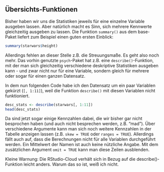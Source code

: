 ## Übersichts-Funktionen

Bisher haben wir uns die Statistiken jeweils für eine einzelne Variable ausgeben lassen. Aber natürlich macht es Sinn, sich mehrere Kennwerte gleichzeitig ausgeben zu lassen. Die Funktion `summary()` aus dem base-Paket liefert zum Beispiel einen guten ersten Einblick:

```r
summary(starwars$height)
```

Allerdings fehlen an dieser Stelle z.B. die Streuungsmaße. Es geht also noch mehr. Das vorhin genutzte `psych`-Paket hat z.B. eine `describe()`-Funktion, mit der man sich gleichzeitig verschiedene deskriptive Statistiken ausgeben kann - und zwar nicht nur für eine Variable, sondern gleich für mehrere oder sogar für einen ganzen Datensatz. 

In dem nun folgenden Code habe ich den Datensatz um ein paar Variablen gekürzt (`[, 1:11]`), weil die Funktion `describe()` mit diesen Variablen nicht funktioniert.

```r
desc_stats <- describe(starwars[, 1:11])
head(desc_stats)
```

Da sind jetzt sogar einige Kennzahlen dabei, die wir bisher gar nicht besprochen haben (und auch nicht besprechen werden, z.B. "mad"). Über verschiedene Argumente kann man sich noch weitere Kennzahlen in der Tabelle anzeigen lassen (z.B. `skew = TRUE` oder `ranges = TRUE`). Allerdings fällt auch auf, dass die Berechnungen nicht für alle Variablen durchgeführt werden. Ein Mittelwert der Namen ist auch keine nützliche Angabe. Mit dem zusätzlichen Argument `omit = TRUE` kann man diese Zeilen ausblenden.

Kleine Warnung: Die RStudio-Cloud verhält sich in Bezug auf die describe()-Funktion leicht anders. Warum das so ist, weiß ich nicht.
